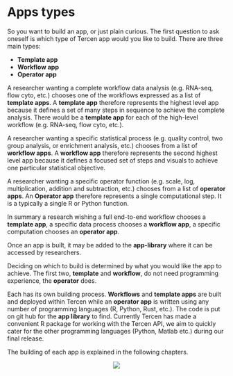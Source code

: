 # Apps types

So you want to build an app, or just plain curious. The first question to ask oneself is which type of Tercen app would you like to build. There are three main types:

* __Template app__
* __Workflow app__
* __Operator app__

A researcher wanting a complete workflow data analysis (e.g. RNA-seq, flow cyto, etc.) chooses one of the workflows expressed as a list of __template apps__. A __template app__ therefore represents the highest level app because it defines a set of many steps in sequence to achieve the complete analysis. There would be a __template app__ for each of the high-level workflow (e.g. RNA-seq, flow cyto, etc.).

A researcher wanting a specific statistical process (e.g. quality control, two group analysis, or enrichment analysis, etc.) chooses from a list of __workflow apps__. A __workflow app__ therefore represents the second highest level app because it defines a focused set of steps and visuals to achieve one particular statistical objective.

A researcher wanting a specific operator function (e.g. scale, log, multiplication, addition and subtraction, etc.) chooses from a list of __operator apps__. An __Operator app__ therefore represents a single computational step. It is a typically a single R or Python function.

In summary a research wishing a full end-to-end workflow chooses a __template app__, a specific data process chooses a __workflow app__, a specific computation chooses an __operator app__.

Once an app is built, it may be added to the __app-library__ where it can be accessed by researchers.

Deciding on which to build is determined by what you would like the app to achieve. The first two, __template__ and __workflow__, do not need programming experience, the __operator__ does. 

Each has its own building process. __Workflows__ and __template apps__ are built and deployed within Tercen while an __operator app__ is written using any number of programming languages (R, Python, Rust, etc.). The code is put on git hub for the __app library__ to find. 
Currently Tercen has made a convenient R package for working with the Tercen API, we aim to quickly cater for the other programming languages (Python, Matlab etc.) during our final release.

The building of each app is explained in the following chapters.


<center>![](images/goldfish.png)</center>
